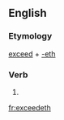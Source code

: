==English==

===Etymology===
[[exceed]] + [[-eth]]

===Verb===
{{en-verb form}}

# {{archaic third-person singular of|exceed}}

[[fr:exceedeth]]